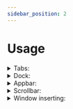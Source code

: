 ```yaml
---
sidebar_position: 2
---
```

# Usage

<details>
<summary>Tabs:</summary>

- double click to close
- click to change to the tab
- hold Ctrl and click to tile
- drag to swap places (content also swaps)
- drag out to recreate window
- drag out and drop in another window to add it there and tile
- drag out and drop in another window's topbar to add without tilling

Fisrt tab is unmovable, can't be closed with double click and can't be swapped with other tabs (it's the window base tab).

Tab position shows the content position, so to swap or add tilling just swap tabs. Fast and simple.

`New tab` can't be moved, can't be dragged out, but can be double clicked. After choosing an app it becomes a simple dynamic `win-tab`. 

</details>

<details>
<summary>Dock:</summary>

- drag and swap dock element's place
- drop in new space to set new position
- drop in another dock element to merge
- drag out to the left or to the right to unmerge

</details>

<details>
<summary>Appbar:</summary>

- drag and swap icon's place
- set icon's position on the right side to be able to hide it
- click underline to minimalize/show back window

</details>

<details>
<summary>Scrollbar:</summary>

- hold Shift and scroll to swap widget

</details>

<details>
<summary>Window inserting:</summary>

- drop a window in insert mode in another window to add as tab and tile
- drop a window in insert mode in another window's topbar to add as tab without tilling

</details>